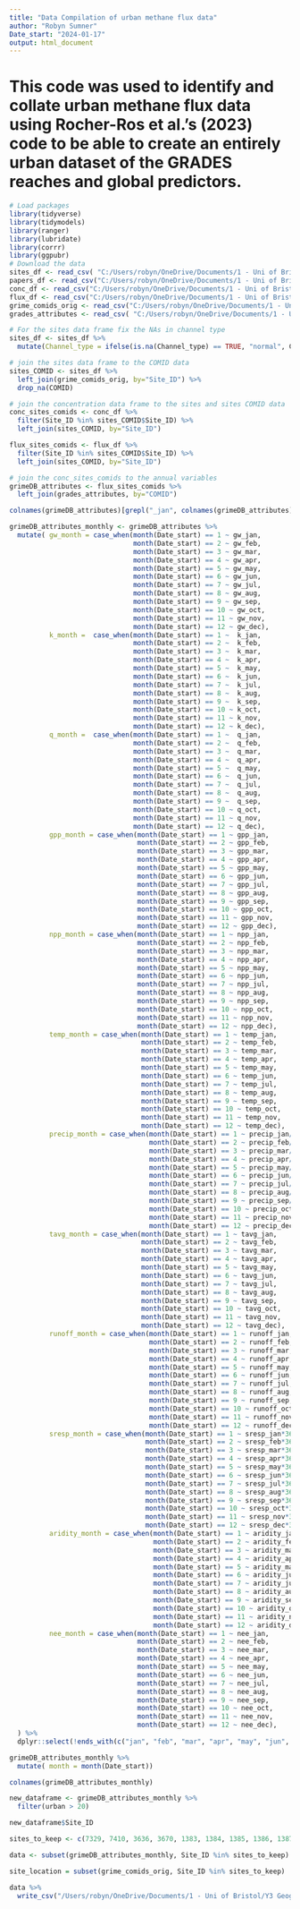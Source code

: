 ---
title: "Data Compilation of urban methane flux data"
author: "Robyn Sumner"
Date_start: "2024-01-17"
output: html_document
---

# This code was used to identify and collate urban methane flux data using Rocher-Ros et al.'s (2023) code to be able to create an entirely urban dataset of the GRADES reaches and global predictors.

```{r}
# Load packages
library(tidyverse)
library(tidymodels)
library(ranger)
library(lubridate)
library(corrr)
library(ggpubr)
# Download the data
sites_df <- read_csv( "C:/Users/robyn/OneDrive/Documents/1 - Uni of Bristol/Y3 Geography/Dissertation/Data/GRiMeDB.rda/GRiMe_sites_v2.csv")
papers_df <- read_csv("C:/Users/robyn/OneDrive/Documents/1 - Uni of Bristol/Y3 Geography/Dissertation/Data/GRiMeDB.rda/GRiMe_sources_v2.csv")
conc_df <- read_csv("C:/Users/robyn/OneDrive/Documents/1 - Uni of Bristol/Y3 Geography/Dissertation/Data/GRiMeDB.rda/GRiMe_concentrations_v2.csv")
flux_df <- read_csv("C:/Users/robyn/OneDrive/Documents/1 - Uni of Bristol/Y3 Geography/Dissertation/Data/GRiMeDB.rda/GRiMe_fluxes_v2.csv")
grime_comids_orig <- read_csv("C:/Users/robyn/OneDrive/Documents/1 - Uni of Bristol/Y3 Geography/Dissertation/Data/RiverMethaneFlux-master/RiverMethaneFlux-master/data/processed/sites_meth_comid_orig.csv")
grades_attributes <- read_csv( "C:/Users/robyn/OneDrive/Documents/1 - Uni of Bristol/Y3 Geography/Dissertation/Data/RiverMethaneFlux-master/RiverMethaneFlux-master/data/processed/grade_attributes.csv") 
```

```{r}
# For the sites data frame fix the NAs in channel type
sites_df <- sites_df %>% 
  mutate(Channel_type = ifelse(is.na(Channel_type) == TRUE, "normal", Channel_type)) 

# join the sites data frame to the COMID data 
sites_COMID <- sites_df %>% 
  left_join(grime_comids_orig, by="Site_ID") %>% 
  drop_na(COMID)

# join the concentration data frame to the sites and sites COMID data
conc_sites_comids <- conc_df %>% 
  filter(Site_ID %in% sites_COMID$Site_ID) %>% 
  left_join(sites_COMID, by="Site_ID")

flux_sites_comids <- flux_df %>% 
  filter(Site_ID %in% sites_COMID$Site_ID) %>% 
  left_join(sites_COMID, by="Site_ID")

# join the conc_sites_comids to the annual variables 
grimeDB_attributes <- flux_sites_comids %>% 
  left_join(grades_attributes, by="COMID")

colnames(grimeDB_attributes)[grepl("_jan", colnames(grimeDB_attributes))]

grimeDB_attributes_monthly <- grimeDB_attributes %>% 
  mutate( gw_month = case_when(month(Date_start) == 1 ~ gw_jan,
                               month(Date_start) == 2 ~ gw_feb,
                               month(Date_start) == 3 ~ gw_mar,
                               month(Date_start) == 4 ~ gw_apr,
                               month(Date_start) == 5 ~ gw_may,
                               month(Date_start) == 6 ~ gw_jun,
                               month(Date_start) == 7 ~ gw_jul,
                               month(Date_start) == 8 ~ gw_aug,
                               month(Date_start) == 9 ~ gw_sep,
                               month(Date_start) == 10 ~ gw_oct,
                               month(Date_start) == 11 ~ gw_nov,
                               month(Date_start) == 12 ~ gw_dec),
          k_month =  case_when(month(Date_start) == 1 ~  k_jan,
                               month(Date_start) == 2 ~  k_feb,
                               month(Date_start) == 3 ~  k_mar,
                               month(Date_start) == 4 ~  k_apr,
                               month(Date_start) == 5 ~  k_may,
                               month(Date_start) == 6 ~  k_jun,
                               month(Date_start) == 7 ~  k_jul,
                               month(Date_start) == 8 ~  k_aug,
                               month(Date_start) == 9 ~  k_sep,
                               month(Date_start) == 10 ~ k_oct,
                               month(Date_start) == 11 ~ k_nov,
                               month(Date_start) == 12 ~ k_dec),
          q_month =  case_when(month(Date_start) == 1 ~  q_jan,
                               month(Date_start) == 2 ~  q_feb,
                               month(Date_start) == 3 ~  q_mar,
                               month(Date_start) == 4 ~  q_apr,
                               month(Date_start) == 5 ~  q_may,
                               month(Date_start) == 6 ~  q_jun,
                               month(Date_start) == 7 ~  q_jul,
                               month(Date_start) == 8 ~  q_aug,
                               month(Date_start) == 9 ~  q_sep,
                               month(Date_start) == 10 ~ q_oct,
                               month(Date_start) == 11 ~ q_nov,
                               month(Date_start) == 12 ~ q_dec),
          gpp_month = case_when(month(Date_start) == 1 ~ gpp_jan,
                                month(Date_start) == 2 ~ gpp_feb,
                                month(Date_start) == 3 ~ gpp_mar,
                                month(Date_start) == 4 ~ gpp_apr,
                                month(Date_start) == 5 ~ gpp_may,
                                month(Date_start) == 6 ~ gpp_jun,
                                month(Date_start) == 7 ~ gpp_jul,
                                month(Date_start) == 8 ~ gpp_aug,
                                month(Date_start) == 9 ~ gpp_sep,
                                month(Date_start) == 10 ~ gpp_oct,
                                month(Date_start) == 11 ~ gpp_nov,
                                month(Date_start) == 12 ~ gpp_dec),
          npp_month = case_when(month(Date_start) == 1 ~ npp_jan,
                                month(Date_start) == 2 ~ npp_feb,
                                month(Date_start) == 3 ~ npp_mar,
                                month(Date_start) == 4 ~ npp_apr,
                                month(Date_start) == 5 ~ npp_may,
                                month(Date_start) == 6 ~ npp_jun,
                                month(Date_start) == 7 ~ npp_jul,
                                month(Date_start) == 8 ~ npp_aug,
                                month(Date_start) == 9 ~ npp_sep,
                                month(Date_start) == 10 ~ npp_oct,
                                month(Date_start) == 11 ~ npp_nov,
                                month(Date_start) == 12 ~ npp_dec),
          temp_month = case_when(month(Date_start) == 1 ~ temp_jan,
                                 month(Date_start) == 2 ~ temp_feb,
                                 month(Date_start) == 3 ~ temp_mar,
                                 month(Date_start) == 4 ~ temp_apr,
                                 month(Date_start) == 5 ~ temp_may,
                                 month(Date_start) == 6 ~ temp_jun,
                                 month(Date_start) == 7 ~ temp_jul,
                                 month(Date_start) == 8 ~ temp_aug,
                                 month(Date_start) == 9 ~ temp_sep,
                                 month(Date_start) == 10 ~ temp_oct,
                                 month(Date_start) == 11 ~ temp_nov,
                                 month(Date_start) == 12 ~ temp_dec),
          precip_month = case_when(month(Date_start) == 1 ~ precip_jan/31*365,
                                   month(Date_start) == 2 ~ precip_feb/28*365,
                                   month(Date_start) == 3 ~ precip_mar/31*365,
                                   month(Date_start) == 4 ~ precip_apr/30*365,
                                   month(Date_start) == 5 ~ precip_may/31*365,
                                   month(Date_start) == 6 ~ precip_jun/30*365,
                                   month(Date_start) == 7 ~ precip_jul/31*365,
                                   month(Date_start) == 8 ~ precip_aug/31*365,
                                   month(Date_start) == 9 ~ precip_sep/30*365,
                                   month(Date_start) == 10 ~ precip_oct/31*365,
                                   month(Date_start) == 11 ~ precip_nov/30*365,
                                   month(Date_start) == 12 ~ precip_dec/31*365),
          tavg_month = case_when(month(Date_start) == 1 ~ tavg_jan,
                                 month(Date_start) == 2 ~ tavg_feb,
                                 month(Date_start) == 3 ~ tavg_mar,
                                 month(Date_start) == 4 ~ tavg_apr,
                                 month(Date_start) == 5 ~ tavg_may,
                                 month(Date_start) == 6 ~ tavg_jun,
                                 month(Date_start) == 7 ~ tavg_jul,
                                 month(Date_start) == 8 ~ tavg_aug,
                                 month(Date_start) == 9 ~ tavg_sep,
                                 month(Date_start) == 10 ~ tavg_oct,
                                 month(Date_start) == 11 ~ tavg_nov,
                                 month(Date_start) == 12 ~ tavg_dec),
          runoff_month = case_when(month(Date_start) == 1 ~ runoff_jan,
                                   month(Date_start) == 2 ~ runoff_feb,
                                   month(Date_start) == 3 ~ runoff_mar,
                                   month(Date_start) == 4 ~ runoff_apr,
                                   month(Date_start) == 5 ~ runoff_may,
                                   month(Date_start) == 6 ~ runoff_jun,
                                   month(Date_start) == 7 ~ runoff_jul,
                                   month(Date_start) == 8 ~ runoff_aug,
                                   month(Date_start) == 9 ~ runoff_sep,
                                   month(Date_start) == 10 ~ runoff_oct,
                                   month(Date_start) == 11 ~ runoff_nov,
                                   month(Date_start) == 12 ~ runoff_dec),
          sresp_month = case_when(month(Date_start) == 1 ~ sresp_jan*365, #soil resp is in daily values
                                  month(Date_start) == 2 ~ sresp_feb*365,
                                  month(Date_start) == 3 ~ sresp_mar*365,
                                  month(Date_start) == 4 ~ sresp_apr*365,
                                  month(Date_start) == 5 ~ sresp_may*365,
                                  month(Date_start) == 6 ~ sresp_jun*365,
                                  month(Date_start) == 7 ~ sresp_jul*365,
                                  month(Date_start) == 8 ~ sresp_aug*365,
                                  month(Date_start) == 9 ~ sresp_sep*365,
                                  month(Date_start) == 10 ~ sresp_oct*365,
                                  month(Date_start) == 11 ~ sresp_nov*365,
                                  month(Date_start) == 12 ~ sresp_dec*365),
          aridity_month = case_when(month(Date_start) == 1 ~ aridity_jan,
                                    month(Date_start) == 2 ~ aridity_feb,
                                    month(Date_start) == 3 ~ aridity_mar,
                                    month(Date_start) == 4 ~ aridity_apr,
                                    month(Date_start) == 5 ~ aridity_may,
                                    month(Date_start) == 6 ~ aridity_jun,
                                    month(Date_start) == 7 ~ aridity_jul,
                                    month(Date_start) == 8 ~ aridity_aug,
                                    month(Date_start) == 9 ~ aridity_sep,
                                    month(Date_start) == 10 ~ aridity_oct,
                                    month(Date_start) == 11 ~ aridity_nov,
                                    month(Date_start) == 12 ~ aridity_dec),
          nee_month = case_when(month(Date_start) == 1 ~ nee_jan,
                                month(Date_start) == 2 ~ nee_feb,
                                month(Date_start) == 3 ~ nee_mar,
                                month(Date_start) == 4 ~ nee_apr,
                                month(Date_start) == 5 ~ nee_may,
                                month(Date_start) == 6 ~ nee_jun,
                                month(Date_start) == 7 ~ nee_jul,
                                month(Date_start) == 8 ~ nee_aug,
                                month(Date_start) == 9 ~ nee_sep,
                                month(Date_start) == 10 ~ nee_oct,
                                month(Date_start) == 11 ~ nee_nov,
                                month(Date_start) == 12 ~ nee_dec),
  ) %>%
  dplyr::select(!ends_with(c("jan", "feb", "mar", "apr", "may", "jun", "jul", "aug", "sep", "oct", "nov", "dec")))
```

```{r}
grimeDB_attributes_monthly %>% 
  mutate( month = month(Date_start)) 

colnames(grimeDB_attributes_monthly)
```

```{r}
new_dataframe <- grimeDB_attributes_monthly %>%
  filter(urban > 20)

new_dataframe$Site_ID
```

```{r}
sites_to_keep <- c(7329, 7410, 3636, 3670, 1383, 1384, 1385, 1386, 1387, 1388, 1389, 1390, 1391, 1392, 1393, 1394, 1395, 1396, 1397, 1398, 1399, 1400, 9271, 9272, 9273, 11748, 11749, 11750, 11751, 12388, 12389, 12390, 12391, 3520, 9152, 9153, 3705, 3556, 3559, 3560, 3561, 3570, 3571, 3578, 3579, 3580, 3588, 3589, 3590, 3594, 3601, 9252, 9253, 11728, 11729, 11730, 11731, 2008, 2009, 2010, 2011, 2012, 2013, 2014, 2015, 2016, 2017, 2018, 2019, 2020, 2021, 2022, 2023, 2024, 2025, 2026, 2027, 2028, 7338, 11345, 11346, 11347, 11348, 11349, 11350, 11309, 11310, 11311, 11312, 11332, 11333, 11334, 11335, 11336, 11337, 11325, 11359, 11323, 11327, 11328, 11330, 11331, 11338, 11339, 11344, 11352, 11357, 11358, 11360, 11361, 11362, 11366, 11367, 11368, 11369, 11382, 11385, 11386, 11388, 11395, 11340, 11341, 11342, 11343, 11351, 11363, 11364, 11381, 11392, 11393, 11394, 11395, 11381, 11381, 11382, 11392, 11393, 11394, 11395, 11340, 11341, 11342, 11343, 11351, 3640, 3645, 7286, 7287, 7567, 7573, 7609, 7610, 7612, 7614, 9192, 2246, 9141, 1130,2030,2031,2452,2454,2455,2456,2458,2459,2460,2461,2462,2599,2601,2602,2603,2604,2605,2606,2607,2608,3659,3660,7572,8615,9142)

data <- subset(grimeDB_attributes_monthly, Site_ID %in% sites_to_keep)

site_location = subset(grime_comids_orig, Site_ID %in% sites_to_keep) 

data %>% 
  write_csv("/Users/robyn/OneDrive/Documents/1 - Uni of Bristol/Y3 Geography/Dissertation/Data/GRiMeDB.rda/data.csv")  

```
